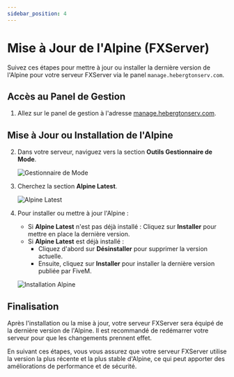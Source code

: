 ```yaml
---
sidebar_position: 4
---
```


# Mise à Jour de l'Alpine (FXServer)

Suivez ces étapes pour mettre à jour ou installer la dernière version de l'Alpine pour votre serveur FXServer via le panel `manage.hebergtonserv.com`.

## Accès au Panel de Gestion

1. Allez sur le panel de gestion à l'adresse [manage.hebergtonserv.com](https://manage.hebergtonserv.com).

## Mise à Jour ou Installation de l'Alpine

2. Dans votre serveur, naviguez vers la section **Outils Gestionnaire de Mode**.
   
   ![Gestionnaire de Mode](https://i.imgur.com/pNLp9SB.png)

3. Cherchez la section **Alpine Latest**.

   ![Alpine Latest](https://i.imgur.com/8uGoUKL.png)

4. Pour installer ou mettre à jour l'Alpine :
   - Si **Alpine Latest** n'est pas déjà installé : Cliquez sur **Installer** pour mettre en place la dernière version.
   - Si **Alpine Latest** est déjà installé : 
     - Cliquez d'abord sur **Désinstaller** pour supprimer la version actuelle.
     - Ensuite, cliquez sur **Installer** pour installer la dernière version publiée par FiveM.

   ![Installation Alpine](https://i.imgur.com/p6zsg0y.png)

## Finalisation

Après l'installation ou la mise à jour, votre serveur FXServer sera équipé de la dernière version de l'Alpine. Il est recommandé de redémarrer votre serveur pour que les changements prennent effet.

En suivant ces étapes, vous vous assurez que votre serveur FXServer utilise la version la plus récente et la plus stable d'Alpine, ce qui peut apporter des améliorations de performance et de sécurité.
